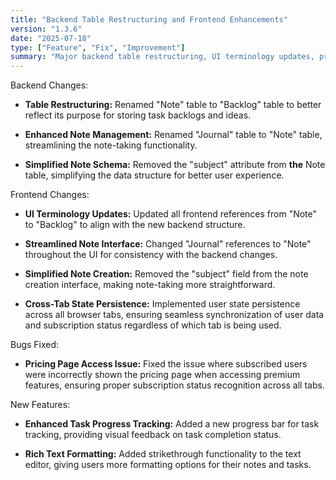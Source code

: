 ```yaml
---
title: "Backend Table Restructuring and Frontend Enhancements"
version: "1.3.6"
date: "2025-07-18"
type: ["Feature", "Fix", "Improvement"]
summary: "Major backend table restructuring, UI terminology updates, pricing page fix for subscribed users, and enhanced task tracking features."
---
```


Backend Changes:

- **Table Restructuring:** Renamed "Note" table to "Backlog" table to better reflect its purpose for storing task backlogs and ideas.

- **Enhanced Note Management:** Renamed "Journal" table to "Note" table, streamlining the note-taking functionality.

- **Simplified Note Schema:** Removed the "subject" attribute from **the** Note table, simplifying the data structure for better user experience.

Frontend Changes:

- **UI Terminology Updates:** Updated all frontend references from "Note" to "Backlog" to align with the new backend structure.

- **Streamlined Note Interface:** Changed "Journal" references to "Note" throughout the UI for consistency with the backend changes.

- **Simplified Note Creation:** Removed the "subject" field from the note creation interface, making note-taking more straightforward.

- **Cross-Tab State Persistence:** Implemented user state persistence across all browser tabs, ensuring seamless synchronization of user data and subscription status regardless of which tab is being used.

Bugs Fixed:

- **Pricing Page Access Issue:** Fixed the issue where subscribed users were incorrectly shown the pricing page when accessing premium features, ensuring proper subscription status recognition across all tabs.

New Features:

- **Enhanced Task Progress Tracking:** Added a new progress bar for task tracking, providing visual feedback on task completion status.

- **Rich Text Formatting:** Added strikethrough functionality to the text editor, giving users more formatting options for their notes and tasks.
